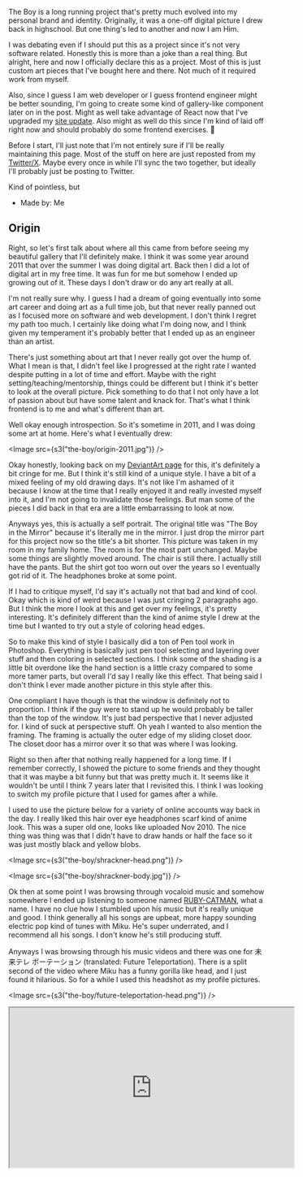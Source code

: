 
<Gallery />

The Boy is a long running project that's pretty much evolved into my personal
brand and identity. Originally, it was a one-off digital picture I drew back in
highschool. But one thing's led to another and now I am Him.

I was debating even if I should put this as a project since it's not very
software related. Honestly this is more than a joke than a real thing. But
alright, here and now I officially declare this as a project. Most of this is
just custom art pieces that I've bought here and there. Not much of it required
work from myself.

Also, since I guess I am web developer or I guess frontend engineer might be
better sounding, I'm going to create some kind of gallery-like component later
on in the post. Might as well take advantage of React now that I've upgraded my
[site update](https://maxrchung.com/projects/maxrchungnext). Also might as well
do this since I'm kind of laid off right now and should probably do some
frontend exercises. 🤪

Before I start, I'll just note that I'm not entirely sure if I'll be really
maintaining this page. Most of the stuff on here are just reposted from my
[Twitter/X](https://twitter.com/maxrchung). Maybe every once in while I'll sync
the two together, but ideally I'll probably just be posting to Twitter.

Kind of pointless, but

- Made by: Me

## Origin

Right, so let's first talk about where all this came from before seeing my
beautiful gallery that I'll definitely make. I think it was some year around
2011 that over the summer I was doing digital art. Back then I did a lot of
digital art in my free time. It was fun for me but somehow I ended up growing
out of it. These days I don't draw or do any art really at all.

I'm not really sure why. I guess I had a dream of going eventually into some art
career and doing art as a full time job, but that never really panned out as I
focused more on software and web development. I don't think I regret my path too
much. I certainly like doing what I'm doing now, and I think given my
temperament it's probably better that I ended up as an engineer than an artist.

There's just something about art that I never really got over the hump of. What
I mean is that, I didn't feel like I progressed at the right rate I wanted
despite putting in a lot of time and effort. Maybe with the right
setting/teaching/mentorship, things could be different but I think it's better
to look at the overall picture. Pick something to do that I not only have a lot
of passion about but have some talent and knack for. That's what I think
frontend is to me and what's different than art.

Well okay enough introspection. So it's sometime in 2011, and I was doing some
art at home. Here's what I eventually drew:

<Image src={s3("the-boy/origin-2011.jpg")} />
<Caption value="The Boy in the Mirror" />

Okay honestly, looking back on my [DeviantArt
page](https://www.deviantart.com/shrackner/art/The-Boy-in-the-Mirror-251767803)
for this, it's definitely a bit cringe for me. But I think it's still kind of a
unique style. I have a bit of a mixed feeling of my old drawing days. It's not
like I'm ashamed of it because I know at the time that I really enjoyed it and
really invested myself into it, and I'm not going to invalidate those feelings.
But man some of the pieces I did back in that era are a little embarrassing to
look at now.

Anyways yes, this is actually a self portrait. The original title was "The Boy
in the Mirror" because it's literally me in the mirror. I just drop the mirror
part for this project now so the title's a bit shorter. This picture was taken
in my room in my family home. The room is for the most part unchanged. Maybe
some things are slightly moved around. The chair is still there. I actually
still have the pants. But the shirt got too worn out over the years so I
eventually got rid of it. The headphones broke at some point.

If I had to critique myself, I'd say it's actually not that bad and kind of
cool. Okay which is kind of weird because I was just cringing 2 paragraphs ago.
But I think the more I look at this and get over my feelings, it's pretty
interesting. It's definitely different than the kind of anime style I drew at
the time but I wanted to try out a style of coloring head edges.

So to make this kind of style I basically did a ton of Pen tool work in
Photoshop. Everything is basically just pen tool selecting and layering over
stuff and then coloring in selected sections. I think some of the shading is a
little bit overdone like the hand section is a little crazy compared to some
more tamer parts, but overall I'd say I really like this effect. That being said
I don't think I ever made another picture in this style after this.

One compliant I have though is that the window is definitely not to proportion.
I think if the guy were to stand up he would probably be taller than the top of
the window. It's just bad perspective that I never adjusted for. I kind of suck
at perspective stuff. Oh yeah I wanted to also mention the framing. The framing
is actually the outer edge of my sliding closet door. The closet door has a
mirror over it so that was where I was looking.

Right so then after that nothing really happened for a long time. If I remember
correctly, I showed the picture to some friends and they thought that it was
maybe a bit funny but that was pretty much it. It seems like it wouldn't be
until I think 7 years later that I revisited this. I think I was looking to
switch my profile picture that I used for games after a while.

I used to use the picture below for a variety of online accounts way back in the
day. I really liked this hair over eye headphones scarf kind of anime look. This
was a super old one, looks like uploaded Nov 2010. The nice thing was thing was
that I didn't have to draw hands or half the face so it was just mostly black
and yellow blobs.

<Image src={s3("the-boy/shrackner-head.png")} />
<Caption value="Head" />

<Image src={s3("the-boy/shrackner-body.jpg")} />
<Caption value="Body" />

Ok then at some point I was browsing through vocaloid music and somehow
somewhere I ended up listening to someone named
[RUBY-CATMAN](https://vocadb.net/Ar/3396), what a name. I have no clue how I
stumbled upon his music but it's really unique and good. I think generally all
his songs are upbeat, more happy sounding electric pop kind of tunes with Miku.
He's super underrated, and I recommend all his songs. I don't know he's still
producing stuff.

Anyways I was browsing through his music videos and there was one for 未来テレ
ポーテーション (translated: Future Teleportation). There is a split second of
the video where Miku has a funny gorilla like head, and I just found it
hilarious. So for a while I used this headshot as my profile pictures.

<Image src={s3("the-boy/future-teleportation-head.png")} />

<iframe
  width="560"
  height="315"
  src="https://www.youtube.com/embed/_EO-UA4QQ1A?si=ammcb5Ww7zmJPxRc"
  title="YouTube video player"
  allow="accelerometer; autoplay; clipboard-write; encrypted-media; gyroscope; picture-in-picture; web-share"
  allowFullScreen
/>
<Caption value="This is a banger" />

Fast forward to probably 2018, I wanted to change my profile picture again.
People use profile pictures for different reasons and for me I guess I wanted it
to be something not only representative of me but also something I personally
created. So thinking about some of my old pictures, this one came up, and I
figured why not let's crop the head out and see how that looks.

<Image src="/the-boy.jpg" />

This face expresses many things. I think he has a very stoic, focused, and
relaxed, but also judging expression. It is me, and I did create it so why not
use it as my profile picture everywhere. So I pretty much did that and updated
all my online socials and accounts to using it. The only place I don't really
use it is maybe LinkedIn, but I'm seriously debating whether to change that too.

Sometimes it can be hard to decide what I want to separate from personal and
online life. Especially usernames, I don't really know sometimes what I want to
use there. These days I like to go by WAXCHUG as a funny joke name for some
online games, but I went by S2VX for a while since that was an important project
of mine, and I think a pretty cool name with history. But I also use maxrchung
in some places.

After changing my profile everywhere, my friends and I started using the face as
an server emote pretty much as a meme. On Discord it was added as
:daBOiindaMrrr:. Then slowly, sometimes within days, weeks, months, I started
collecting newer and newer pieces of The Boy merchandise until I have what I
have now.

At this point I could probably go into indepth details about how every new The
Boy addition was made, but I think I want to avoid going too deep. I like making
these free form posts but it takes a lot of time, a lot of typing, and there's a
reason why I haven't touched these for like the past 3 or 4 years or something.
I'm going to try something a little different and try some kind of interesting
gallery component format.
